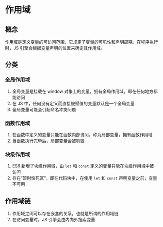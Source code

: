 # 作用域

## 概念

作用域是定义变量的可访问范围，它规定了变量的可见性和声明周期。在程序执行时，JS 引擎会根据变量声明的位置来确定其作用域。

## 分类

### 全局作用域

1. 全局变量是挂载在 window 对象上的变量，拥有全局作用域，即在任何地方都能访问
2. 在 JS 中，任何没有定义而直接被赋值的变量默认是一个全局变量
3. 全局变量可能会引起命名冲突问题

### 函数作用域

1. 在函数中定义的变量只能在函数内部访问，称为局部变量，拥有函数作用域
2. 当函数执行完毕后，局部变量会被销毁

### 块级作用域

1. ES6 新增了块级作用域，由 `let` 和 `const` 定义的变量只能在块级作用域中被访问
2. 存在“暂时性死区”，即在代码块中，在使用 `let` 和 `const` 声明变量之前，变量不可用

## 作用域链

1. 作用域之间可以存在嵌套的关系，也就是所谓的作用域链
2. 在访问变量时，JS 引擎会由内向外搜索变量

